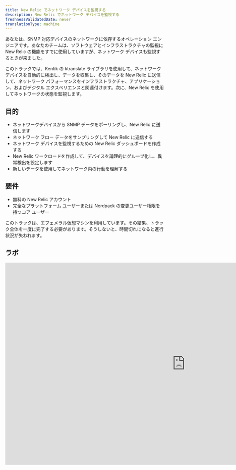 ```yaml
---
title: New Relic でネットワーク デバイスを監視する
description: New Relic でネットワーク デバイスを監視する
freshnessValidatedDate: never
translationType: machine
---
```


あなたは、SNMP 対応デバイスのネットワークに依存するオペレーション エンジニアです。あなたのチームは、ソフトウェアとインフラストラクチャの監視に New Relic の機能をすでに使用していますが、ネットワーク デバイスも監視するときが来ました。

このトラックでは、Kentik の ktranslate ライブラリを使用して、ネットワーク デバイスを自動的に検出し、データを収集し、そのデータを New Relic に送信して、ネットワーク パフォーマンスをインフラストラクチャ、アプリケーション、およびデジタル エクスペリエンスと関連付けます。次に、New Relic を使用してネットワークの状態を監視します。

## 目的

* ネットワークデバイスから SNMP データをポーリングし、New Relic に送信します
* ネットワーク フロー データをサンプリングして New Relic に送信する
* ネットワーク デバイスを監視するための New Relic ダッシュボードを作成する
* New Relic ワークロードを作成して、デバイスを論理的にグループ化し、異常検出を設定します
* 新しいデータを使用してネットワーク内の行動を理解する

## 要件

* 無料の New Relic アカウント
* 完全なプラットフォーム ユーザーまたは Nerdpack の変更ユーザー権限を持つコア ユーザー

<Callout variant="important">
  このトラックは、エフェメラル仮想マシンを利用しています。その結果、トラック全体を一度に完了する必要があります。そうしないと、時間切れになると進行状況が失われます。
</Callout>

## ラボ

<iframe
  width="1140"
  height="640"
  sandbox="allow-same-origin allow-scripts allow-popups allow-forms allow-modals"
  src="https://play.instruqt.com/embed/newrelic/tracks/network-performance-monitoring?token=em_8vjt8dquoemjh76q"
  style="border: 0;"
/>

## 宿題

素晴らしい！ktranslate と New Relic を使用してネットワーク デバイスを監視する準備が整ったので、実際のネットワークを監視する準備として、自分でできることをいくつか紹介します。

* New Relic のネットワーク監視を最大限に活用する方法については、「[ネットワーク監視を開始する](/docs/network-performance-monitoring/get-started/npm-introduction/)」を読んでください。

* [ktranslate GitHub リポジトリ](https://github.com/kentik/ktranslate) にアクセスして、ktranslate の仕組みを確認してください

* [](/docs/new-relic-one/use-new-relic-one/core-concepts/what-entity-new-relic/)New Relicアプライアンスの詳細と独自のアプライアンスを合成する方法については、「 アプライアンスとは何か? 」をお読みください。これにより、

  <DNT>**Kentik default**</DNT>

  エンティティからより多くのメリットを得ることができます。